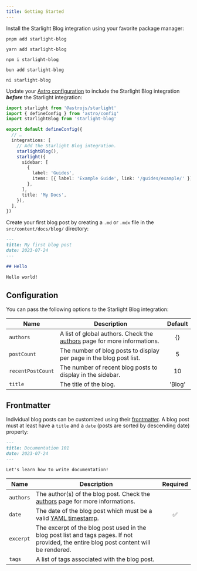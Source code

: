 ```yaml
---
title: Getting Started
---
```



Install the Starlight Blog integration using your favorite package manager:

<Tabs>
  <TabItem label="pnpm">

```shell
pnpm add starlight-blog
```

  </TabItem>
  <TabItem label="yarn">

```shell
yarn add starlight-blog
```

  </TabItem>
  <TabItem label="npm">

```shell
npm i starlight-blog
```

  </TabItem>
  <TabItem label="bun">

```shell
bun add starlight-blog
```

  </TabItem>
  <TabItem label="ni">

```shell
ni starlight-blog
```

  </TabItem>
</Tabs>

Update your [Astro configuration](https://docs.astro.build/en/guides/configuring-astro/#supported-config-file-types) to include the Starlight Blog integration **_before_** the Starlight integration:

```ts
import starlight from '@astrojs/starlight'
import { defineConfig } from 'astro/config'
import starlightBlog from 'starlight-blog'

export default defineConfig({
  // …
  integrations: [
    // Add the Starlight Blog integration.
    starlightBlog(),
    starlight({
      sidebar: [
        {
          label: 'Guides',
          items: [{ label: 'Example Guide', link: '/guides/example/' }],
        },
      ],
      title: 'My Docs',
    }),
  ],
})
```

Create your first blog post by creating a `.md` or `.mdx` file in the `src/content/docs/blog/` directory:

```md
---
title: My first blog post
date: 2023-07-24
---

## Hello

Hello world!
```

## Configuration

You can pass the following options to the Starlight Blog integration:

| Name              | Description                                                                                 | Default |
| ----------------- | ------------------------------------------------------------------------------------------- | :-----: |
| `authors`         | A list of global authors. Check the [authors](/guides/authors/) page for more informations. |   {}    |
| `postCount`       | The number of blog posts to display per page in the blog post list.                         |    5    |
| `recentPostCount` | The number of recent blog posts to display in the sidebar.                                  |   10    |
| `title`           | The title of the blog.                                                                      | 'Blog'  |

## Frontmatter

Individual blog posts can be customized using their [frontmatter](https://astro.build/docs/content#frontmatter). A blog post must at least have a `title` and a `date` (posts are sorted by descending date) property:

```md
---
title: Documentation 101
date: 2023-07-24
---

Let's learn how to write documentation!
```

| Name      | Description                                                                                                                             | Required |
| --------- | --------------------------------------------------------------------------------------------------------------------------------------- | :------: |
| `authors` | The author(s) of the blog post. Check the [authors](/guides/authors/) page for more informations.                                       |          |
| `date`    | The date of the blog post which must be a valid [YAML timestamp](https://yaml.org/type/timestamp.html).                                 |    ✅    |
| `excerpt` | The excerpt of the blog post used in the blog post list and tags pages. If not provided, the entire blog post content will be rendered. |          |
| `tags`    | A list of tags associated with the blog post.                                                                                           |

